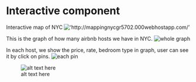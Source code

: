 # Interactive component

Interactive map of NYC
!['http://mappingnycgr5702.000webhostapp.com/'](http://mappingnycgr5702.000webhostapp.com/){target="_blank"}

This is the graph of how many airbnb hosts we have in NYC.
![whole graph](NYCAirbnb/blob/New/data/WechatIMG180.jpeg)

In each host, we show the price, rate, bedroom type in graph, user can see it by click on pins.
![each pin](https://github.com/Jinyanlyu/NYCAirbnb/blob/New/data/WechatIMG181.jpeg)

![alt text here](path-to-image-here)
